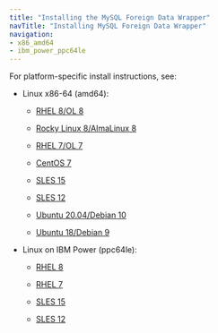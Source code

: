 ```yaml
---
title: "Installing the MySQL Foreign Data Wrapper"
navTitle: "Installing MySQL Foreign Data Wrapper"
navigation:
- x86_amd64
- ibm_power_ppc64le
---
```


For platform-specific install instructions, see:

- Linux x86-64 (amd64):

   -   [RHEL 8/OL 8](x86_amd64/01_mysql_rhel8_x86)

   -   [Rocky Linux 8/AlmaLinux 8](x86_amd64/02_mysql_other_linux8_x86)
   -   [RHEL 7/OL 7](x86_amd64/03_mysql_rhel7_x86)
   -   [CentOS 7](x86_amd64/04_mysql_centos7_x86)
   -   [SLES 15](x86_amd64/05_mysql_sles15_x86)
   -   [SLES 12](x86_amd64/07_mysql_sles12_x86)
   -   [Ubuntu 20.04/Debian 10](x86_amd64/09_mysql_ubuntu20_deb10_x86)
   -   [Ubuntu 18/Debian 9](x86_amd64/11_mysql_ubuntu18_deb9_x86)

- Linux on IBM Power (ppc64le):

   - [RHEL 8](ibm_power_ppc64le/13_mysql_rhel8_ppcle)

   - [RHEL 7](ibm_power_ppc64le/15_mysql_rhel7_ppcle)
   - [SLES 15](ibm_power_ppc64le/17_mysql_sles15_ppcle)
   - [SLES 12](ibm_power_ppc64le/19_mysql_sles12_ppcle)


